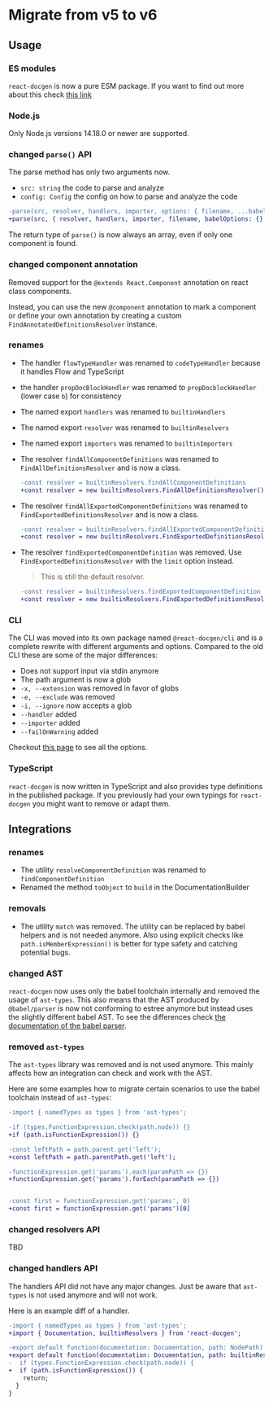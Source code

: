 # Migrate from v5 to v6

## Usage

### ES modules

`react-docgen` is now a pure ESM package. If you want to find out more about
this check
[this link](https://gist.github.com/sindresorhus/a39789f98801d908bbc7ff3ecc99d99c)

### Node.js

Only Node.js versions 14.18.0 or newer are supported.

### changed `parse()` API

The parse method has only two arguments now.

- `src: string` the code to parse and analyze
- `config: Config` the config on how to parse and analyze the code

```diff
-parse(src, resolver, handlers, importer, options: { filename, ...babelOptions})
+parse(src, { resolver, handlers, importer, filename, babelOptions: {} })
```

The return type of `parse()` is now always an array, even if only one component
is found.

### changed component annotation

Removed support for the `@extends React.Component` annotation on react class
components.

Instead, you can use the new `@component` annotation to mark a component or
define your own annotation by creating a custom
`FindAnnotatedDefinitionsResolver` instance.

### renames

- The handler `flowTypeHandler` was renamed to `codeTypeHandler` because it
  handles Flow and TypeScript
- the handler `propDocBlockHandler` was renamed to `propDocblockHandler` (lower
  case `b`) for consistency
- The named export `handlers` was renamed to `builtinHandlers`
- The named export `resolver` was renamed to `builtinResolvers`
- The named export `importers` was renamed to `builtinImporters`
- The resolver `findAllComponentDefinitions` was renamed to
  `FindAllDefinitionsResolver` and is now a class.

  ```diff
  -const resolver = builtinResolvers.findAllComponentDefinitions
  +const resolver = new builtinResolvers.FindAllDefinitionsResolver()
  ```

- The resolver `findAllExportedComponentDefinitions` was renamed to
  `FindExportedDefinitionsResolver` and is now a class.

  ```diff
  -const resolver = builtinResolvers.findAllExportedComponentDefinitions
  +const resolver = new builtinResolvers.FindExportedDefinitionsResolver()
  ```

- The resolver `findExportedComponentDefinition` was removed. Use
  `FindExportedDefinitionsResolver` with the `limit` option instead.

  > This is still the default resolver.

  ```diff
  -const resolver = builtinResolvers.findExportedComponentDefinition
  +const resolver = new builtinResolvers.FindExportedDefinitionsResolver({ limit: 1 })
  ```

### CLI

The CLI was moved into its own package named `@react-docgen/cli` and is a
complete rewrite with different arguments and options. Compared to the old CLI
these are some of the major differences:

- Does not support input via stdin anymore
- The path argument is now a glob
- `-x, --extension` was removed in favor of globs
- `-e, --exclude` was removed
- `-i, --ignore` now accepts a glob
- `--handler` added
- `--importer` added
- `--failOnWarning` added

Checkout [this page](../reference/cli.mdx) to see all the options.

### TypeScript

`react-docgen` is now written in TypeScript and also provides type definitions
in the published package. If you previously had your own typings for
`react-docgen` you might want to remove or adapt them.

## Integrations

### renames

- The utility `resolveComponentDefinition` was renamed to
  `findComponentDefinition`
- Renamed the method `toObject` to `build` in the DocumentationBuilder

### removals

- The utility `match` was removed. The utility can be replaced by babel helpers
  and is not needed anymore. Also using explicit checks like
  `path.isMemberExpression()` is better for type safety and catching potential
  bugs.

### changed AST

`react-docgen` now uses only the babel toolchain internally and removed the
usage of `ast-types`. This also means that the AST produced by `@babel/parser`
is now not conforming to estree anymore but instead uses the slightly different
babel AST. To see the differences check
[the documentation of the babel parser](https://babeljs.io/docs/babel-parser#output).

### removed `ast-types`

The `ast-types` library was removed and is not used anymore. This mainly affects
how an integration can check and work with the AST.

Here are some examples how to migrate certain scenarios to use the babel
toolchain instead of `ast-types`:

```diff
-import { namedTypes as types } from 'ast-types';

-if (types.FunctionExpression.check(path.node)) {}
+if (path.isFunctionExpression()) {}

-const leftPath = path.parent.get('left');
+const leftPath = path.parentPath.get('left');

-functionExpression.get('params').each(paramPath => {})
+functionExpression.get('params').forEach(paramPath => {})


-const first = functionExpression.get('params', 0)
+const first = functionExpression.get('params')[0]
```

### changed resolvers API

TBD

### changed handlers API

The handlers API did not have any major changes. Just be aware that `ast-types`
is not used anymore and will not work.

Here is an example diff of a handler.

```diff
-import { namedTypes as types } from 'ast-types';
+import { Documentation, builtinResolvers } from 'react-docgen';

-export default function(documentation: Documentation, path: NodePath): void {
+export default function(documentation: Documentation, path: builtinResolvers.ComponentNodePath): void {
-  if (types.FunctionExpression.check(path.node)) {
+  if (path.isFunctionExpression()) {
    return;
  }
}
```
